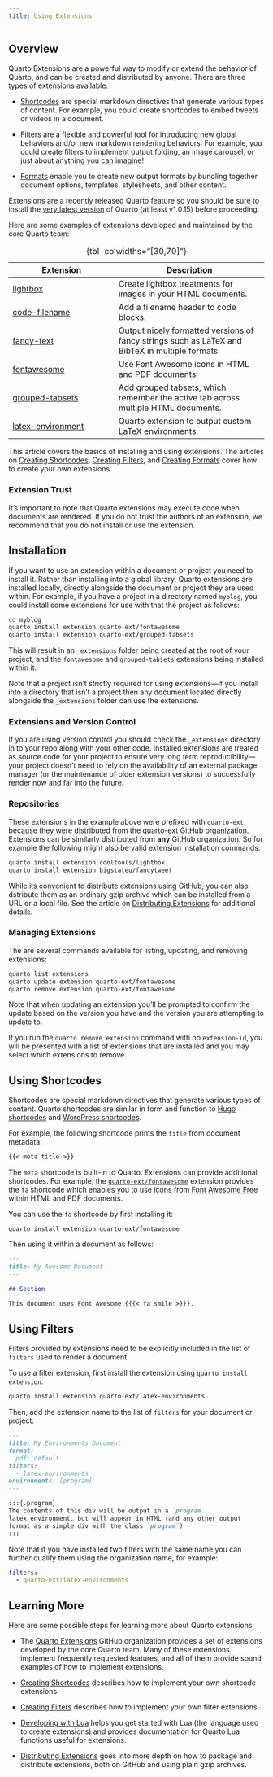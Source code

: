```yaml
---
title: Using Extensions
---
```


## Overview

Quarto Extensions are a powerful way to modify or extend the behavior of Quarto, and can be created and distributed by anyone. There are three types of extensions available:

-   [Shortcodes](shortcodes.qmd) are special markdown directives that generate various types of content. For example, you could create shortcodes to embed tweets or videos in a document.

-   [Filters](filters.qmd) are a flexible and powerful tool for introducing new global behaviors and/or new markdown rendering behaviors. For example, you could create filters to implement output folding, an image carousel, or just about anything you can imagine!

-   [Formats](formats.qmd) enable you to create new output formats by bundling together document options, templates, stylesheets, and other content.

Extensions are a recently released Quarto feature so you should be sure to install the [very latest version](https://quarto.org/docs/get-started/) of Quarto (at least v1.0.15) before proceeding.

Here are some examples of extensions developed and maintained by the core Quarto team:

| **Extension**                                                        | **Description**                                                                                 |
|------------------------------|------------------------------------------|
| [lightbox](https://github.com/quarto-ext/lightbox/)                  | Create lightbox treatments for images in your HTML documents.                                   |
| [code-filename](https://github.com/quarto-ext/code-filename)         | Add a filename header to code blocks.                                                           |
| [fancy-text](https://github.com/quarto-ext/fancy-text)               | Output nicely formatted versions of fancy strings such as LaTeX and BibTeX in multiple formats. |
| [fontawesome](https://github.com/quarto-ext/fontawesome)             | Use Font Awesome icons in HTML and PDF documents.                                               |
| [grouped-tabsets](https://github.com/quarto-ext/grouped-tabsets)     | Add grouped tabsets, which remember the active tab across multiple HTML documents.              |
| [latex-environment](https://github.com/quarto-ext/latex-environment) | Quarto extension to output custom LaTeX environments.                                           |

: {tbl-colwidths="\[30,70\]"}

This article covers the basics of installing and using extensions. The articles on [Creating Shortcodes](shortcodes.qmd), [Creating Filters](filters.qmd), and [Creating Formats](formats.qmd) cover how to create your own extensions.

::: callout-caution
### Extension Trust

It's important to note that Quarto extensions may execute code when documents are rendered. If you do not trust the authors of an extension, we recommend that you do not install or use the extension.
:::

## Installation

If you want to use an extension within a document or project you need to install it. Rather than installing into a global library, Quarto extensions are installed locally, directly alongside the document or project they are used within. For example, if you have a project in a directory named `myblog`, you could install some extensions for use with that the project as follows:

``` bash
cd myblog
quarto install extension quarto-ext/fontawesome
quarto install extension quarto-ext/grouped-tabsets
```

This will result in an `_extensions` folder being created at the root of your project, and the `fontawesome` and `grouped-tabsets` extensions being installed within it.

Note that a project isn't strictly required for using extensions---if you install into a directory that isn't a project then any document located directly alongside the `_extensions` folder can use the extensions.

::: callout-note
### Extensions and Version Control

If you are using version control you should check the `_extensions` directory in to your repo along with your other code. Installed extensions are treated as source code for your project to ensure very long term reproducibility---your project doesn't need to rely on the availability of an external package manager (or the maintenance of older extension versions) to successfully render now and far into the future.
:::

### Repositories

These extensions in the example above were prefixed with `quarto-ext` because they were distributed from the [quarto-ext](https://github.com/quarto-ext/) GitHub organization. Extensions can be similarly distributed from **any** GitHub organization. So for example the following might also be valid extension installation commands:

``` bash
quarto install extension cooltools/lightbox
quarto install extension bigstateu/fancytweet
```

While its convenient to distribute extensions using GitHub, you can also dstribute them as an ordinary gzip archive which can be installed from a URL or a local file. See the article on [Distributing Extensions](distributing.qmd) for additional details.

### Managing Extensions

The are several commands available for listing, updating, and removing extensions:

``` bash
quarto list extensions
quarto update extension quarto-ext/fontawesome
quarto remove extension quarto-ext/fontawesome
```

Note that when updating an extension you'll be prompted to confirm the update based on the version you have and the version you are attempting to update to.

If you run the `quarto remove extension` command with no `extension-id`, you will be presented with a list of extensions that are installed and you may select which extensions to remove.

## Using Shortcodes

Shortcodes are special markdown directives that generate various types of content. Quarto shortcodes are similar in form and function to [Hugo shortcodes](https://gohugo.io/content-management/shortcodes/) and [WordPress shortcodes](https://codex.wordpress.org/Shortcode).

For example, the following shortcode prints the `title` from document metadata:

``` .markdown
{{< meta title >}}
```

The `meta` shortcode is built-in to Quarto. Extensions can provide additional shortcodes. For example, the [`quarto-ext/fontawesome`](https://github.com/quarto-ext/fontawesome) extension provides the `fa` shortcode which enables you to use icons from [Font Awesome Free](https://fontawesome.com/search?m=free) within HTML and PDF documents.

You can use the `fa` shortcode by first installing it:

`quarto install extension quarto-ext/fontawesome`

Then using it within a document as follows:

``` markdown
---
title: My Awesome Document
---

## Section

This document uses Font Awesome {{{< fa smile >}}}.
```

## Using Filters

Filters provided by extensions need to be explicitly included in the list of `filters` used to render a document.

To use a filter extension, first install the extension using `quarto install extension`:

``` bash
quarto install extension quarto-ext/latex-environments
```

Then, add the extension name to the list of `filters` for your document or project:

``` markdown
---
title: My Environments Document
format:
  pdf: default
filters:
  - latex-environments
environments: [program]
---

:::{.program}
The contents of this div will be output in a `program`
latex environment, but will appear in HTML (and any other output 
format as a simple div with the class `program`)
:::
```

Note that if you have installed two filters with the same name you can further qualify them using the organization name, for example:

``` yaml
filters:
  - quarto-ext/latex-environments
```

## Learning More

Here are some possible steps for learning more about Quarto extensions:

-   The [Quarto Extensions](https://github.com/quarto-ext/) GitHub organization provides a set of extensions developed by the core Quarto team. Many of these extensions implement frequently requested features, and all of them provide sound examples of how to implement extensions.

-   [Creating Shortcodes](shortcodes.qmd) describes how to implement your own shortcode extensions.

-   [Creating Filters](filters.qmd) describes how to implement your own filter extensions.

-   [Developing with Lua](lua.qmd) helps you get started with Lua (the language used to create extensions) and provides documentation for Quarto Lua functions useful for extensions.

-   [Distributing Extensions](distributing.qmd) goes into more depth on how to package and distribute extensions, both on GitHub and using plain gzip archives.

